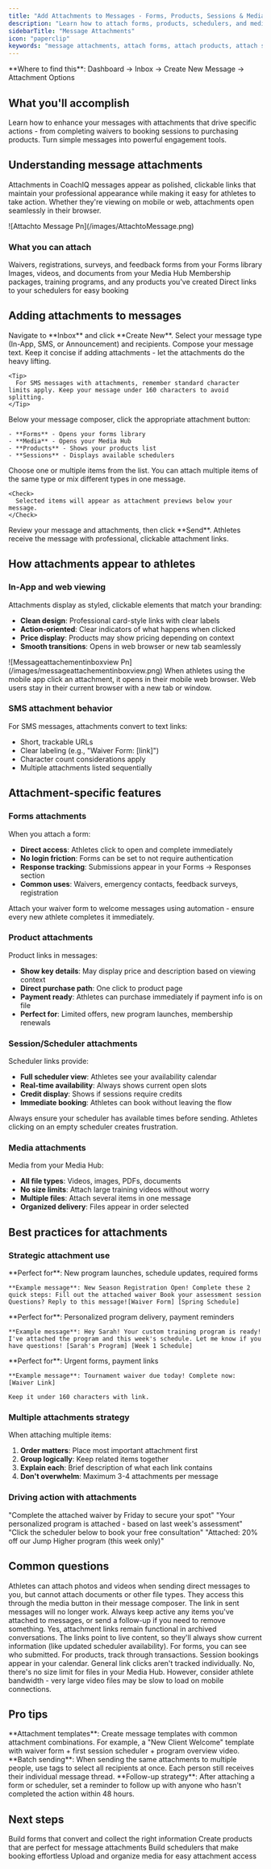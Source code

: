 ```yaml
---
title: "Add Attachments to Messages - Forms, Products, Sessions & Media"
description: "Learn how to attach forms, products, schedulers, and media to your Inbox messages. Enhance communication with clickable links that drive action."
sidebarTitle: "Message Attachments"
icon: "paperclip"
keywords: "message attachments, attach forms, attach products, attach sessions, media attachments, CoachIQ inbox"
---
```


<Info>
  **Where to find this**: Dashboard → Inbox → Create New Message → Attachment Options
</Info>

## What you'll accomplish

Learn how to enhance your messages with attachments that drive specific actions - from completing waivers to booking sessions to purchasing products. Turn simple messages into powerful engagement tools.

## Understanding message attachments

Attachments in CoachIQ messages appear as polished, clickable links that maintain your professional appearance while making it easy for athletes to take action. Whether they're viewing on mobile or web, attachments open seamlessly in their browser.

<Frame caption="Attachment options above below your message composer">
  ![Attachto Message Pn](/images/AttachtoMessage.png)
</Frame>

### What you can attach

<CardGroup cols={2}>
  <Card title="Forms" icon="file-lines">
    Waivers, registrations, surveys, and feedback forms from your Forms library
  </Card>
  <Card title="Media" icon="play">
    Images, videos, and documents from your Media Hub
  </Card>
  <Card title="Products" icon="cart-shopping">
    Membership packages, training programs, and any products you've created
  </Card>
  <Card title="Sessions" icon="calendar">
    Direct links to your schedulers for easy booking
  </Card>
</CardGroup>

## Adding attachments to messages

<Steps>
  <Step title="Start composing your message">
    Navigate to **Inbox** and click **Create New**. Select your message type (In-App, SMS, or Announcement) and recipients.
  </Step>
  <Step title="Write your message">
    Compose your message text. Keep it concise if adding attachments - let the attachments do the heavy lifting.

    <Tip>
      For SMS messages with attachments, remember standard character limits apply. Keep your message under 160 characters to avoid splitting.
    </Tip>
  </Step>
  <Step title="Click the attachment type">
    Below your message composer, click the appropriate attachment button:

    - **Forms** - Opens your forms library
    - **Media** - Opens your Media Hub
    - **Products** - Shows your products list
    - **Sessions** - Displays available schedulers
  </Step>
  <Step title="Select items to attach">
    Choose one or multiple items from the list. You can attach multiple items of the same type or mix different types in one message.

    <Check>
      Selected items will appear as attachment previews below your message.
    </Check>
  </Step>
  <Step title="Send your message">
    Review your message and attachments, then click **Send**. Athletes receive the message with professional, clickable attachment links.
  </Step>
</Steps>

## How attachments appear to athletes

### In-App and web viewing

Attachments display as styled, clickable elements that match your branding:

- **Clean design**: Professional card-style links with clear labels
- **Action-oriented**: Clear indicators of what happens when clicked
- **Price display**: Products may show pricing depending on context
- **Smooth transitions**: Opens in web browser or new tab seamlessly

<Frame>
  ![Messageattachementinboxview Pn](/images/messageattachementinboxview.png)
</Frame>

<Note>
  When athletes using the mobile app click an attachment, it opens in their mobile web browser. Web users stay in their current browser with a new tab or window.
</Note>

### SMS attachment behavior

For SMS messages, attachments convert to text links:

- Short, trackable URLs
- Clear labeling (e.g., "Waiver Form: [link]")
- Character count considerations apply
- Multiple attachments listed sequentially

## Attachment-specific features

### Forms attachments

When you attach a form:

- **Direct access**: Athletes click to open and complete immediately
- **No login friction**: Forms can be set to not require authentication
- **Response tracking**: Submissions appear in your Forms → Responses section
- **Common uses**: Waivers, emergency contacts, feedback surveys, registration

<Tip>
  Attach your waiver form to welcome messages using automation - ensure every new athlete completes it immediately.
</Tip>

### Product attachments

Product links in messages:

- **Show key details**: May display price and description based on viewing context
- **Direct purchase path**: One click to product page
- **Payment ready**: Athletes can purchase immediately if payment info is on file
- **Perfect for**: Limited offers, new program launches, membership renewals

### Session/Scheduler attachments

Scheduler links provide:

- **Full scheduler view**: Athletes see your availability calendar
- **Real-time availability**: Always shows current open slots
- **Credit display**: Shows if sessions require credits
- **Immediate booking**: Athletes can book without leaving the flow

<Warning>
  Always ensure your scheduler has available times before sending. Athletes clicking on an empty scheduler creates frustration.
</Warning>

### Media attachments

Media from your Media Hub:

- **All file types**: Videos, images, PDFs, documents
- **No size limits**: Attach large training videos without worry
- **Multiple files**: Attach several items in one message
- **Organized delivery**: Files appear in order selected

## Best practices for attachments

### Strategic attachment use

<Tabs>
  <Tab title="Announcements">
    **Perfect for**: New program launches, schedule updates, required forms

    **Example message**: New Season Registration Open! Complete these 2 quick steps: Fill out the attached waiver Book your assessment session Questions? Reply to this message![Waiver Form] [Spring Schedule]
  </Tab>
  <Tab title="Direct Messages">
    **Perfect for**: Personalized program delivery, payment reminders

    **Example message**: Hey Sarah! Your custom training program is ready! I've attached the program and this week's schedule. Let me know if you have questions! [Sarah's Program] [Week 1 Schedule]
  </Tab>
  <Tab title="SMS Messages">
    **Perfect for**: Urgent forms, payment links

    **Example message**: Tournament waiver due today! Complete now: [Waiver Link]

    Keep it under 160 characters with link.
  </Tab>
</Tabs>

### Multiple attachments strategy

When attaching multiple items:

1. **Order matters**: Place most important attachment first
2. **Group logically**: Keep related items together
3. **Explain each**: Brief description of what each link contains
4. **Don't overwhelm**: Maximum 3-4 attachments per message

### Driving action with attachments

<CardGroup cols={2}>
  <Card title="Create urgency" icon="clock">
    "Complete the attached waiver by Friday to secure your spot"
  </Card>
  <Card title="Provide value" icon="gift">
    "Your personalized program is attached - based on last week's assessment"
  </Card>
  <Card title="Make it easy" icon="hand-pointer">
    "Click the scheduler below to book your free consultation"
  </Card>
  <Card title="Show benefits" icon="star">
    "Attached: 20% off our Jump Higher program (this week only)"
  </Card>
</CardGroup>

## Common questions

<AccordionGroup>
  <Accordion title="Can athletes attach files in their replies?">
    Athletes can attach photos and videos when sending direct messages to you, but cannot attach documents or other file types. They access this through the media button in their message composer.
  </Accordion>
  <Accordion title="What happens if I delete an attached form/product/session?">
    The link in sent messages will no longer work. Always keep active any items you've attached to messages, or send a follow-up if you need to remove something.
  </Accordion>
  <Accordion title="Do attachments work in archived conversations?">
    Yes, attachment links remain functional in archived conversations. The links point to live content, so they'll always show current information (like updated scheduler availability).
  </Accordion>
  <Accordion title="Can I see who clicked on attachments?">
    For forms, you can see who submitted. For products, track through transactions. Session bookings appear in your calendar. General link clicks aren't tracked individually.
  </Accordion>
  <Accordion title="Is there a limit to Media Hub file sizes?">
    No, there's no size limit for files in your Media Hub. However, consider athlete bandwidth - very large video files may be slow to load on mobile connections.
  </Accordion>
</AccordionGroup>

## Pro tips

<Tip>
  **Attachment templates**: Create message templates with common attachment combinations. For example, a "New Client Welcome" template with waiver form + first session scheduler + program overview video.
</Tip>

<Tip>
  **Batch sending**: When sending the same attachments to multiple people, use tags to select all recipients at once. Each person still receives their individual message thread.
</Tip>

<Tip>
  **Follow-up strategy**: After attaching a form or scheduler, set a reminder to follow up with anyone who hasn't completed the action within 48 hours.
</Tip>

## Next steps

<CardGroup cols={2}>
  <Card title="Create Effective Forms" icon="file-signature" href="/tools/forms">
    Build forms that convert and collect the right information
  </Card>
  <Card title="Set Up Products" icon="bag-shopping" href="/payments/products">
    Create products that are perfect for message attachments
  </Card>
  <Card title="Configure Schedulers" icon="calendar-plus" href="/schedule/schedulers">
    Build schedulers that make booking effortless
  </Card>
  <Card title="Organize Media Hub" icon="folder-open" href="/content/media-hub">
    Upload and organize media for easy attachment access
  </Card>
</CardGroup>